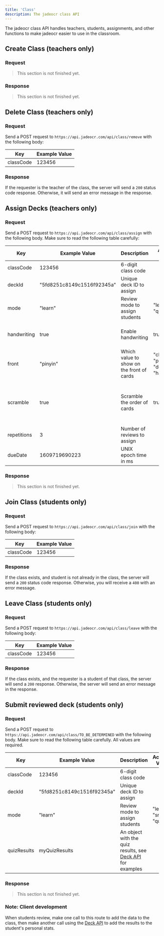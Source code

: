 ```yaml
---
title: 'Class'
description: The jadeocr class API
---
```


The jadeocr class API handles teachers, students, assignments, and other
functions to make jadeocr easier to use in the classroom.


## Create Class (teachers only)

### Request
> This section is not finished yet.

### Response
> This section is not finished yet.


## Delete Class (teachers only)

### Request
Send a POST request to `https://api.jadeocr.com/api/class/remove` with the
following body:

|       Key       |        Example Value        |
|-----------------|-----------------------------|
| classCode       | 123456                      |

### Response
If the requester is the teacher of the class, the server will send a `200`
status code response. Otherwise, it will send an error message in the response.


## Assign Decks (teachers only)

### Request
Send a POST request to `https://api.jadeocr.com/api/class/assign` with the
following body. Make sure to read the following table carefully:

|     Key     |        Example Value       | Description                               | Accepted Values                                    | Default | Required | Notes                                                                               |
|-------------|----------------------------|-------------------------------------------|----------------------------------------------------|---------|----------|-------------------------------------------------------------------------------------|
| classCode   | 123456                     | 6-digit class code                        |                                                    |         | true     |                                                                                     |
| deckId      | "5fd8251c8149c1516f92345a" | Unique deck ID to assign                  |                                                    |         | true     |                                                                                     |
| mode        | "learn"                    | Review mode to assign students            | "learn", "srs", "quiz"                             |         | true     |                                                                                     |
| handwriting | true                       | Enable handwriting                        | true, false                                        | false   | false    | Value is ignored if the mode is "quiz"                                              |
| front       | "pinyin"                   | Which value to show on the front of cards | "character", "pinyin", "definition", "handwriting" |         | true     | Cannot be "handwriting" if the mode is "quiz"                                       |
| scramble    | true                       | Scramble the order of cards               | true, false                                        | false   | false    | _Only_ send this value if the mode is "learn"; doing otherwise may result in errors |
| repetitions | 3                          | Number of reviews to assign               |                                                    | 1       | false    |                                                                                     |
| dueDate     | 1609719690223              | UNIX epoch time in ms                     |                                                    |         | true     |                                                                                     |

### Response
> This section is not finished yet.


## Join Class (students only)

### Request
Send a POST request to `https://api.jadeocr.com/api/class/join` with the
following body:

|       Key       |        Example Value        |
|-----------------|-----------------------------|
| classCode       | 123456                      |

### Response
If the class exists, and student is not already in the class, the server will
send a `200` status code response. Otherwise, you will receive a `400` with an
error message.


## Leave Class (students only)

### Request
Send a POST request to `https://api.jadeocr.com/api/class/leave` with the
following body:

|       Key       |        Example Value        |
|-----------------|-----------------------------|
| classCode       | 123456                      |

### Response
If the class exists, and the requester is a student of that class, the server
will send a `200` response. Otherwise, the server will send an error message in
the response.


## Submit reviewed deck (students only)

### Request
Send a POST request to `https://api.jadeocr.com/api/class/TO_BE_DETERMINED` with the
following body. Make sure to read the following table carefully. All values
are required.

|     Key     |        Example Value       | Description                                                                | Accepted Values                                    | Notes                           |
|-------------|----------------------------|----------------------------------------------------------------------------|----------------------------------------------------|---------------------------------|
| classCode   | 123456                     | 6-digit class code                                                         |                                                    |                                 |
| deckId      | "5fd8251c8149c1516f92345a" | Unique deck ID to assign                                                   |                                                    |                                 |
| mode        | "learn"                    | Review mode to assign students                                             | "learn", "srs", "quiz"                             |                                 |
| quizResults | myQuizResults              | An object with the quiz results, see [Deck API](/api/deck) for examples    |                                                    | Only needed if mode is "quiz"   |

### Response
> This section is not finished yet.

### Note: Client development
When students review, make one call to this route to add the data to the class,
then make another call using the [Deck API](/api/deck) to add the results
to the student's personal stats.

